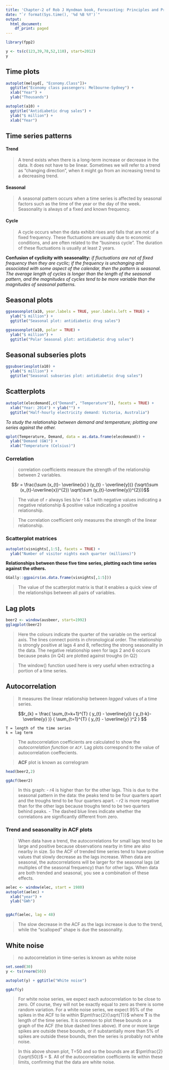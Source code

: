 ```yaml
---
title: 'Chapter-2 of Rob J Hyndman book, Forecasting: Principles and Practices'
date: "`r format(Sys.time(), '%d %B %Y')`"
output:
  html_document:
    df_print: paged
---
```


```r
library(fpp2)

y <- ts(c(123,39,78,52,110), start=2012)
y
```

## Time plots

```r
autoplot(melsyd[, "Economy.Class"])+
  ggtitle("Economy class passengers: Melbourne-Sydney") + 
  xlab("Year") + 
  ylab("Thousands")

autoplot(a10) +
  ggtitle("Antidiabetic drug sales") +
  ylab("$ million") +
  xlab("Year")
```

## Time series patterns
#### Trend
  > A trend exists when there is a long-term increase or decrease in the data. It does not have to be linear. Sometimes we will refer to a trend as "changing direction", when it might go from an increasing trend to a decreasing trend.

#### Seasonal
  > A seasonal pattern occurs when a time series is affected by seasonal factors such as the time of the year or the day of the week. Seasonality is always of a fixed and known frequency.
  
#### Cycle
  > A cycle occurs when the data exhibit rises and falls that are not of a fixed frequency. These fluctuations are usually due to economic conditions, and are often related to the "business cycle". The duration of these fluctuations is usually at least 2 years.
  
__Confusion of cyclicity with seasonality:__ _if fluctuations are not of fixed frequency then they are cyclic; if the frequency is unchanging and associated with some aspect of the calendar, then the pattern is seasonal. The average length of cycles is longer than the length of the seasonal pattern, and the magnitudes of cycles tend to be more variable than the magnitudes of seasonal patterns._
  
## Seasonal plots

```r
ggseasonplot(a10, year.labels = TRUE, year.labels.left = TRUE) +
  ylab("$ million") +
  ggtitle("Seasonal plot: antidiabetic drug sales")

ggseasonplot(a10, polar = TRUE) +
  ylab("$ million") +
  ggtitle("Polar Seasonal plot: antidiabetic drug sales")
```

## Seasonal subseries plots

```r
ggsubseriesplot(a10) +
  ylab("$ million") +
  ggtitle("Seasonal subseries plot: antidiabetic drug sales")
```

## Scatterplots

```r
autoplot(elecdemand[,c("Demand", "Temperature")], facets = TRUE) +
  xlab("Year: 2014") + ylab("") +
  ggtitle("Half-hourly electricity demand: Victoria, Australia")
```

_To study the relationship between demand and temperature; plotting one series against the other._

```r
qplot(Temperature, Demand, data = as.data.frame(elecdemand)) +
  ylab("Demand (GW)") +
  xlab("Temperature (Celsius)")
```

### Correlation
  > correlation coefficients measure the strength of the relationship between 2 variables.

 $$r = \frac{\sum  (x_{t}-  \overline{x} )  (y_{t} - \overline{y})} {\sqrt(\sum (x_{t}-\overline{x})^{2}) \sqrt(\sum (y_{t}-\overline{y})^{2})}$$
 
 > The value of `r` always lies b/w -1 & 1 with negative values indicating a negative relationship & positive value indicating a positive relationship.
 
 > The correlation coefficient only measures the strength of the linear relationship.
 
### Scatterplot matrices
```r
autoplot(visnights[,1:5], facets = TRUE) +
  ylab("Number of visitor nights each quarter (millions)")
```

__Relationships between these five time series, plotting each time series against the others.__

```r
GGally::ggpairs(as.data.frame(visnights[,1:5]))
```

  > The value of the scatterplot matrix is that it enables a quick view of the relationships between all pairs of variables.
  
## Lag plots
```r
beer2 <- window(ausbeer, start=1992)
gglagplot(beer2)
```
  > Here the colours indicate the quarter of the variable on the vertical axis. The lines connect points in chronological order. The relationship is strongly positive at lags 4 and 8, reflecting the strong seasonality in the data. The negative relationship seen for lags 2 and 6 occurs because peaks (in Q4) are plotted against troughs (in Q2)
  
  > The window() function used here is very useful when extracting a portion of a time series.
  
## Autocorrelation
  > It measures the linear relationship between _lagged_ values of a time series.
  
$$r_{k} =  \frac{ \sum_{t=k+1}^{T} ( y_{t} -  \overline{y}) ( y_{t-k}-  \overline{y} )} { \sum_{t=1}^{T} ( y_{t} -  \overline{y} )^2 } $$

```
T = length of the time series
k = lag term
```

  > The autocorrelation coefficients are calculated to show the _autocorrelation function_ or _`ACF`_. Lag plots correspond to the value of autocorrelation coeffecients.
  
  > __ACF__ plot is known as correlogram
  
```r
head(beer2,2)

ggAcf(beer2)
```

  > In this graph:
    - $r{4}$ is higher than for the other lags. This is due to the seasonal pattern in the data: the peaks tend to be four quarters apart and the troughs tend to be four quarters apart.
    - $r{2}$ is more negative than for the other lags because troughs tend to be two quarters behind peaks.
    - The dashed blue lines indicate whether the correlations are significantly different from zero.
    
### Trend and seasonality in ACF plots

  > When data have a trend, the autocorrelations for small lags tend to be large and positive because observations nearby in time are also nearby in size. So the ACF of trended time series tend to have positive values that slowly decrease as the lags increase.
  > When data are seasonal, the autocorrelations will be larger for the seasonal lags (at multiples of the seasonal frequency) than for other lags.
  > When data are both trended and seasonal, you see a combination of these effects.
  
```r
aelec <- window(elec, start = 1980)
autoplot(aelec) +
  xlab("year") +
  ylab("GWh")


ggAcf(aelec, lag = 48)
```

  > The slow decrease in the ACF as the lags increase is due to the trend, while the "scalloped" shape is due the seasonality.

## White noise

  > no autocorrelation in time-series is known as white noise
  
```r
set.seed(30)
y <- ts(rnorm(50))

autoplot(y) + ggtitle("White noise")

ggAcf(y)
```

  > For white noise series, we expect each autocorrelation to be close to zero. Of course, they will not be exactly equal to zero as there is some random variation. For a white noise series, we expect 95% of the spikes in the ACF to lie within  $\pm\frac{2}{\sqrt(T)}$ where __T__ is the length of the time series. It is common to plot these bounds on a graph of the ACF (the blue dashed lines above). If one or more large spikes are outside these bounds, or if substantially more than 5% of spikes are outside these bounds, then the series is probably not white noise.
  
  > In this above shown plot, T=50 and so the bounds are at $\pm\frac{2}{\sqrt(50)}$ =  \pm{0.28}$. All of the autocorrelation coefficients lie within these limits, confirming that the data are white noise.